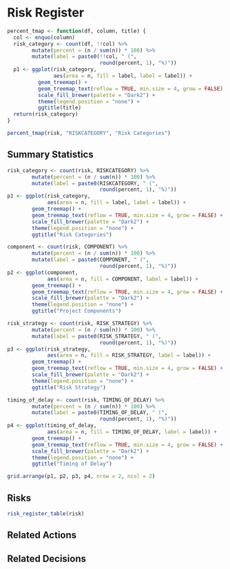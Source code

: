 # Risk Register

```r
percent_tmap <- function(df, column, title) {
  col <- enquo(column)
  risk_category <- count(df, !!col) %>%
        mutate(percent = (n / sum(n)) * 100) %>%
        mutate(label = paste0(!!col, " (",
                              round(percent, 1), "%)"))
  p1 <- ggplot(risk_category, 
               aes(area = n, fill = label, label = label)) +
          geom_treemap() +
          geom_treemap_text(reflow = TRUE, min.size = 4, grow = FALSE) + 
          scale_fill_brewer(palette = "Dark2") +
          theme(legend.position = "none") +
          ggtitle(title)
  return(risk_category)
}
```

```r
percent_tmap(risk, "RISKCATEGORY", "Risk Categories")
```



## Summary Statistics
```r
risk_category <- count(risk, RISKCATEGORY) %>%
        mutate(percent = (n / sum(n)) * 100) %>%
        mutate(label = paste0(RISKCATEGORY, " (",
                              round(percent, 1), "%)"))
p1 <- ggplot(risk_category, 
             aes(area = n, fill = label, label = label)) +
        geom_treemap() +
        geom_treemap_text(reflow = TRUE, min.size = 4, grow = FALSE) + 
        scale_fill_brewer(palette = "Dark2") +
        theme(legend.position = "none") +
        ggtitle("Risk Categories")

component <- count(risk, COMPONENT) %>%
        mutate(percent = (n / sum(n)) * 100) %>%
        mutate(label = paste0(COMPONENT, " (",
                              round(percent, 1), "%)"))
p2 <- ggplot(component, 
             aes(area = n, fill = COMPONENT, label = label)) +
        geom_treemap() +
        geom_treemap_text(reflow = TRUE, min.size = 4, grow = FALSE) + 
        scale_fill_brewer(palette = "Dark2") +
        theme(legend.position = "none") +
        ggtitle("Project Components")

risk_strategy <- count(risk, RISK_STRATEGY) %>%
        mutate(percent = (n / sum(n)) * 100) %>%
        mutate(label = paste0(RISK_STRATEGY, " (",
                              round(percent, 1), "%)"))
p3 <- ggplot(risk_strategy, 
             aes(area = n, fill = RISK_STRATEGY, label = label)) +
        geom_treemap() +
        geom_treemap_text(reflow = TRUE, min.size = 4, grow = FALSE) + 
        scale_fill_brewer(palette = "Dark2") +
        theme(legend.position = "none") +
        ggtitle("Risk Strategy")

timing_of_delay <- count(risk, TIMING_OF_DELAY) %>%
        mutate(percent = (n / sum(n)) * 100) %>%
        mutate(label = paste0(TIMING_OF_DELAY, " (",
                              round(percent, 1), "%)"))
p4 <- ggplot(timing_of_delay, 
             aes(area = n, fill = TIMING_OF_DELAY, label = label)) +
        geom_treemap() +
        geom_treemap_text(reflow = TRUE, min.size = 4, grow = FALSE) + 
        scale_fill_brewer(palette = "Dark2") +
        theme(legend.position = "none") +
        ggtitle("Timing of Delay")

grid.arrange(p1, p2, p3, p4, nrow = 2, ncol = 2)
```

## Risks
```r
risk_register_table(risk)
```

## Related Actions

## Related Decisions

